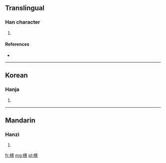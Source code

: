 ==Translingual==

===Han character===
{{Han char|rn=75|rad=木|as=16|sn=20|four=|canj=木十手心 (DJQP)}}

# {{defn|Han|sort=木16}}

====References====
* {{Han ref|kx=0562.101|hdz=21318.080|uh=6AF6|ud=27382}}

----

==Korean==

===Hanja===
{{ko-hanja|hangeul=헌|eumhun=|rv=heon|mr=hŏn|y=hen}}

# {{defn|lang=ko|sort=木16}}

----

==Mandarin==

===Hanzi===
{{cmn-hanzi|pin=[[xiǎn]] ([[xian3]])|wg=hsien<sup>3</sup>}}

# {{defn|lang=cmn|sort=木16}}

[[fr:櫶]]
[[mg:櫶]]
[[pl:櫶]]